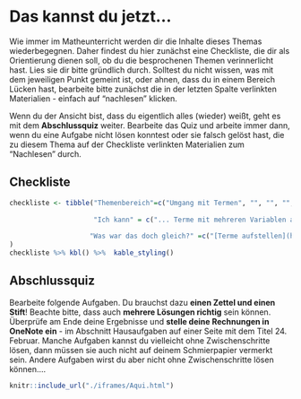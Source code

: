 # Das kannst du jetzt...

Wie immer im Matheunterricht werden dir die Inhalte dieses Themas wiederbegegnen. Daher findest du hier zunächst eine Checkliste, die dir als Orientierung dienen soll, ob du die besprochenen Themen verinnerlicht hast. Lies sie dir bitte gründlich durch. Solltest du nicht wissen, was mit dem jeweiligen Punkt gemeint ist, oder ahnen, dass du in einem Bereich Lücken hast, bearbeite bitte zunächst die in der letzten Spalte verlinkten Materialien - einfach auf "nachlesen" klicken.

Wenn du der Ansicht bist, dass du eigentlich alles (wieder) weißt, geht es mit dem **Abschlussquiz** weiter. Bearbeite das Quiz und arbeite immer dann, wenn du eine Aufgabe nicht lösen konntest oder sie falsch gelöst hast, die zu diesem Thema auf der Checkliste verlinkten Materialien zum "Nachlesen" durch.

## Checkliste

```r
checkliste <- tibble("Themenbereich"=c("Umgang mit Termen", "", "", "", "", "", "", "", "", "", "", "Dreieck", "", "", "", "Trapez", "", "", "", "Parallelogramm", "", "", "", "Vieleck", "", "Kreis", "", "", "", ""),
                     
                     "Ich kann" = c("... Terme mit mehreren Variablen aufstellen","", "... gleichartige Terme zusammenfassen", "... Plus- und Minusklammern in Termen auflösen", "... Terme mit Zahlen multiplizieren und durch Zahlen dividieren", "... Terme mit Hilfe der Vorrangregeln vereinfachen", "... eine Klammer in Termen ausmultiplizieren", "... gemeinsame Faktoren aus Summen oder Differenzen ausklammern", "... zwei Klammern in Termen ausmultiplizieren", "... die binomischen Formeln anwenden.", "", "... den Flächeninhaltes eines Dreiecks berechnen", "... die Grundseite eines Dreiecks berechnen, wenn der Flächeninhalt und die Höhe gegeben sind.", "... die Höhe eines Dreiecks berechnen, wenn der Flächeninhalt und die Grundseite gegeben sind.", "", "... den Flächeninhalt eines Trapezes berechnen.", "... die Höhe eines Trapezes berechnen, wenn der Flächeninhalt und die Längen der beiden parallelen Seiten gegeben sind.", "... die Länge einer der parallelen Seiten eines Trapezes berechnen, wenn der Flächeninhalt und die Höhe gegeben sind.", "", "... den Flächeninhalt eines Parallelogramms berechnen.", "... die Grundseite eines Parallelogramms berechnen, wenn der Flächeninhalt und die Höhe gegeben sind.", "... die Höhe eines Parallelogramms berechnen, wenn der Flächeninhalt und die Grundseite gegeben sind.", "", "Flächeninhalte zusammengesetzter Figuren berechnen", "", " ... den Flächeninhalt eines Kreises berechnen.", "... den Umfang eines Kreises berechnen.", ".. den Radius/Durchmesser eines Kreises berechnen, wenn der Flächeninhalt des Kreises gegeben ist.", "... den Radius/Durchmesser eines Kreises berechnen, wenn der Umfang des Kreises gegeben ist. ", " ... den Radius eines Kreises berechnen, wenn der Durchmesser des Kreises gegeben ist und umgekehrt."),
                    
                    "Was war das doch gleich?" =c("[Terme aufstellen](https://gdischinger.github.io/FormelnFlaechen-8/terme-aufstellen.html)", "", "[Umgang mit Termen](https://gdischinger.github.io/FormelnFlaechen-8/terme-zusammenfassen.html)", "", "", "", "", "", "", "[Binomische Formeln]https://gdischinger.github.io/FormelnFlaechen-8/2-binomische-formeln.html)", "", "[Dreieck](https://gdischinger.github.io/FormelnFlaechen-8/3-dreieck.html)", "", "", "", "[Trapez](https://gdischinger.github.io/FormelnFlaechen-8/5-trapez.html)", "", "", "", "[Parallelogramm](https://gdischinger.github.io/FormelnFlaechen-8/4-parallelogramm.html)", "", "", "","[Vieleck](https://gdischinger.github.io/FormelnFlaechen-8/6-vieleck.html)","", "[Kreis](https://gdischinger.github.io/FormelnFlaechen-8/7-kreis.html)", "", "", "", ""),
)          
checkliste %>% kbl() %>%  kable_styling()
```



## Abschlussquiz

Bearbeite folgende Aufgaben. Du brauchst dazu **einen Zettel und einen Stift**! Beachte bitte, dass auch **mehrere Lösungen richtig** sein können. Überprüfe am Ende deine Ergebnisse und **stelle deine Rechnungen in OneNote ein** - im Abschnitt Hausaufgaben auf einer Seite mit dem Titel 24. Februar. Manche Aufgaben kannst du vielleicht ohne Zwischenschritte lösen, dann müssen sie auch nicht auf deinem Schmierpapier vermerkt sein. Andere Aufgaben wirst du aber nicht ohne Zwischenschritte lösen können....


<!-- <iframe scrolling="yes" title="Abschlussquiz" src="./iframes/Aqui.html" width="1302px" height="632px" style="zoom: 0.75; -moz-transform: scale(0.65); -moz-transform-origin: 0 0; -o-transform: scale(1); -o-transform-origin: 0 0; -webkit-transform: scale(1); -webkit-transform-origin: 0 0;"> </iframe> -->


```r
knitr::include_url("./iframes/Aqui.html") 
```

<br><br><br>